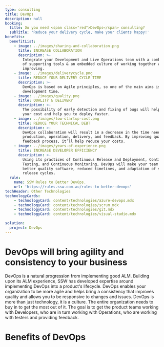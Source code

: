 ```yaml
---
type: consulting
title: DevOps
description: null
booking:
  title: Do you need <span class="red">DevOps</span> consulting?
  subTitle: 'Reduce your delivery cycle, make your clients happy!'
benefits:
  benefitList:
    - image: ../images/sharing-and-collaboration.png
      title: INCREASE COLLABORATION
      description: >-
        Integrate your Development and Live Operations team with a combination
        of supporting tools & an embedded culture of working together and
        improving.
    - image: ../images/deliverycycle.png
      title: REDUCE YOUR DELIVERY CYCLE TIME
      description: >-
        DevOps is based on Agile principles, so one of the main aims is faster
        development time.
    - image: ../images/quality.png
      title: QUALITY & DELIVERY
      description: >-
        The possibility of early detection and fixing of bugs will help reduce
        your cost and help you to deploy faster.
    - image: ../images/low-startup-cost.png
      title: REDUCE YOUR TECHNICAL DEBT
      description: >-
        DevOps collaboration will result in a decrease in the time needed for
        production, operation, delivery, and feedback. By improving quality and
        feedback process, it’ll help reduce your costs.
    - image: ../images/years-of-experience.png
      title: INCREASE DEVELOPER EFFICIENCY
      description: >-
        Using its practices of Continuous Release and Deployment, Continuous
        Testing, and Continuous Monitoring, DevOps will make your team deliver
        better quality software, reduced timelines, and adaptation of shorter
        release cycles.
  rule:
    name: SSW Rules to Better DevOps.
    url: 'https://rules.ssw.com.au/rules-to-better-devops'
techHeader: Other Technologies
technologyCards:
    - technologyCard: content/technologies/azure-devops.mdx
    - technologyCard: content/technologies/scrum.mdx
    - technologyCard: content/technologies/git.mdx
    - technologyCard: content/technologies/visual-studio.mdx
    
solution:
  project: DevOps
---
```


# DevOps will bring **agility and consistency** to your business

DevOps is a natural progression from implementing good ALM. Building upon its ALM experience, SSW has developed expertise around implementing DevOps into a product's lifecycle. DevOps enables your organization to be more agile and helps bring a consistency that improves quality and allows you to be responsive to changes and issues. DevOps is more than just technology, it is a culture. The entire organization needs to buy in to get the most out of it. The goal is to get the product teams working with Developers, who are in turn working with Operations, who are working with testers and providing feedback.

# Benefits of DevOps

